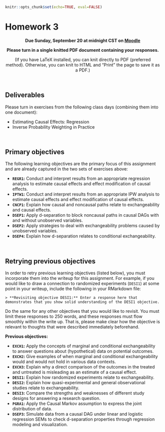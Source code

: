 ```r
knitr::opts_chunk$set(echo=TRUE, eval=FALSE)
```

# Homework 3 {-}

<center>
**Due Sunday, September 20 at midnight CST on [Moodle](https://moodle.macalester.edu/mod/assign/view.php?id=30390)**

**Please turn in a single knitted PDF document containing your responses.**

(If you have LaTeX installed, you can knit directly to PDF (preferred method). Otherwise, you can knit to HTML and "Print" the page to save it as a PDF.)

</center>

<br>

## Deliverables {-}

Please turn in exercises from the following class days (combining them into one document):

- Estimating Causal Effects: Regression
- Inverse Probability Weighting in Practice

<br>

## Primary objectives {-}

The following learning objectives are the primary focus of this assignment and are already captured in the two sets of exercises above:

- **`REGR1`:** Conduct and interpret results from an appropriate regression analysis to estimate causal effects and effect modification of causal effects.
- **`IPTW1`:** Conduct and interpret results from an appropriate IPW analysis to estimate causal effects and effect modification of causal effects.
- **`CNCP1`:** Explain how causal and noncausal paths relate to exchangeability and causal effects.
- **`DSEP1`:** Apply d-separation to block noncausal paths in causal DAGs with and without unobserved variables.
- **`DSEP2`:** Apply strategies to deal with exchangeability problems caused by unobserved variables.
- **`DSEP4`:** Explain how d-separation relates to conditional exchangeability.

<br>

## Retrying previous objectives {-}

In order to retry previous learning objectives (listed below), you must incorporate them into the writeup for this assignment. For example, if you would like to draw a connection to randomized experiments (`DESI1`) at some point in your writeup, include the following in your RMarkdown file:

```
> **Revisiting objective DESI1:** Enter a response here that demonstrates that you show solid understanding of the DESI1 objective.
```

Do the same for any other objectives that you would like to revisit. You must limit these responses to 250 words, and these responses must flow smoothly within the write up. That is, please make clear how the objective is relevant to thoughts that were described immediately beforehand.

**Previous objectives:**

- **`EXCH1`:** Apply the concepts of marginal and conditional exchangeability to answer questions about (hypothetical) data on potential outcomes.
- **`EXCH2`:** Give examples of when marginal and conditional exchangeability would and would not hold in various data contexts.
- **`EXCH3`:** Explain why a direct comparison of the outcomes in the treated and untreated is misleading as an estimate of a causal effect.
- **`DESI1`:** Explain how randomized experiments relate to exchangeability.
- **`DESI2`:** Explain how quasi-experimental and general observational studies relate to exchangeability.
- **`DESI3`:** Compare the strengths and weaknesses of different study designs for answering a research question.
- **`PGRA1`:** Apply the Causal Markov assumption to express the joint distribution of data.
- **`DSEP3`:** Simulate data from a causal DAG under linear and logistic regression SEMs to check d-separation properties through regression modeling and visualization.

